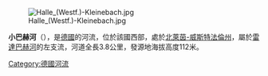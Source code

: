 {{Unreferenced|time=2020-08-02T09:29:53+00:00}}
{{Coord|52|2|0.16|N|8|19|10.92|E|display=title}}

[[Image:Halle_(Westf.)-Kleinebach.jpg|right]]

'''小巴赫河'''（{{lang-de|Kleinebach}}），是[[德國|德國]]的河流，位於該國西部，處於[[北萊茵-威斯特法倫州|北萊茵-威斯特法倫州]]，屬於[[雷達巴赫河|雷達巴赫河]]的左支流，河道全長3.8公里，發源地海拔高度112米。

{{Germany-geo-stub}}
[[Category:德國河流|Category:德國河流]]
